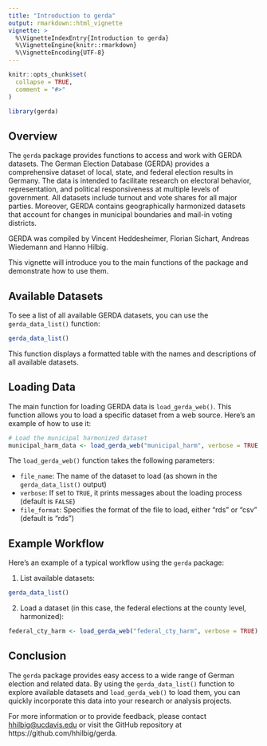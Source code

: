 ```yaml
---
title: "Introduction to gerda"
output: rmarkdown::html_vignette
vignette: >
  %\VignetteIndexEntry{Introduction to gerda}
  %\VignetteEngine{knitr::rmarkdown}
  %\VignetteEncoding{UTF-8}
---
```


```r
knitr::opts_chunk$set(
  collapse = TRUE,
  comment = "#>"
)
```

```r
library(gerda)
```

## Overview

The `gerda` package provides functions to access and work with GERDA datasets. The German Election Database (GERDA) provides a comprehensive dataset of local, state, and federal election results in Germany. The data is intended to facilitate research on electoral behavior, representation, and political responsiveness at multiple levels of government. All datasets include turnout and vote shares for all major parties. Moreover, GERDA contains geographically harmonized datasets that account for changes in municipal boundaries and mail-in voting districts.

GERDA was compiled by Vincent Heddesheimer, Florian Sichart, Andreas Wiedemann and Hanno Hilbig.

This vignette will introduce you to the main functions of the package and demonstrate how to use them.

## Available Datasets

To see a list of all available GERDA datasets, you can use the `gerda_data_list()` function:

```r
gerda_data_list()
```

This function displays a formatted table with the names and descriptions of all available datasets.

## Loading Data

The main function for loading GERDA data is `load_gerda_web()`. This function allows you to load a specific dataset from a web source. Here's an example of how to use it:

```r
# Load the municipal harmonized dataset
municipal_harm_data <- load_gerda_web("municipal_harm", verbose = TRUE, file_format = "rds")
```

The `load_gerda_web()` function takes the following parameters:

- `file_name`: The name of the dataset to load (as shown in the `gerda_data_list()` output)
- `verbose`: If set to `TRUE`, it prints messages about the loading process (default is `FALSE`)
- `file_format`: Specifies the format of the file to load, either "rds" or "csv" (default is "rds")

## Example Workflow

Here's an example of a typical workflow using the `gerda` package:

1. List available datasets:

```r
gerda_data_list()
```

2. Load a dataset (in this case, the federal elections at the county level, harmonized):

```r
federal_cty_harm <- load_gerda_web("federal_cty_harm", verbose = TRUE)
```


## Conclusion

The `gerda` package provides easy access to a wide range of German election and related data. By using the `gerda_data_list()` function to explore available datasets and `load_gerda_web()` to load them, you can quickly incorporate this data into your research or analysis projects.

For more information or to provide feedback, please contact <hhilbig@ucdavis.edu> or visit the GitHub repository at https://github.com/hhilbig/gerda.
